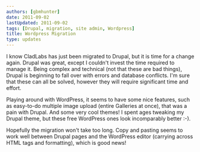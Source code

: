 ```yaml
---
authors: [gbmhunter]
date: 2011-09-02
lastUpdated: 2011-09-02
tags: [Drupal, migration, site admin, Wordpress]
title: Wordpress Migration
type: updates
---
```


I know CladLabs has just been migrated to Drupal, but it is time for a change again. Drupal was great, except I couldn't invest the time required to manage it. Being complex and technical (not that these are bad things), Drupal is beginning to fall over with errors and database conflicts. I'm sure that these can all be solved, however they will require significant time and effort.

Playing around with WordPress, it seems to have some nice features, such as easy-to-do multiple image upload (entire Galleries at once), that was a pain with Drupal. And some very cool themes! I spent ages tweaking my Drupal theme, but these free WordPress ones look incomparably better :-).

Hopefully the migration won't take too long. Copy and pasting seems to work well between Drupal pages and the WordPress editor (carrying across HTML tags and formatting), which is good news!
